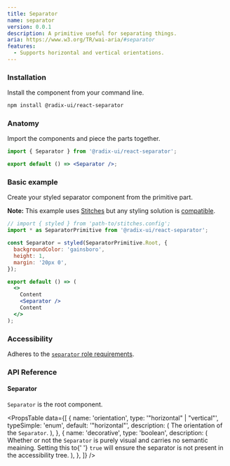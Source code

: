 ```yaml
---
title: Separator
name: separator
version: 0.0.1
description: A primitive useful for separating things.
aria: https://www.w3.org/TR/wai-aria/#separator
features:
  - Supports horizontal and vertical orientations.
---
```


### Installation

Install the component from your command line.

```bash
npm install @radix-ui/react-separator
```

### Anatomy

Import the components and piece the parts together.

```jsx
import { Separator } from '@radix-ui/react-separator';

export default () => <Separator />;
```

### Basic example

Create your styled separator component from the primitive part.

**Note:** This example uses [Stitches](https://stitches.dev) but any styling solution is [compatible](../overview/styling).

```jsx live manual
// import { styled } from 'path-to/stitches.config';
import * as SeparatorPrimitive from '@radix-ui/react-separator';

const Separator = styled(SeparatorPrimitive.Root, {
  backgroundColor: 'gainsboro',
  height: 1,
  margin: '20px 0',
});

export default () => (
  <>
    Content
    <Separator />
    Content
  </>
);
```

### Accessibility

Adheres to the [`separator` role requirements](https://www.w3.org/TR/wai-aria/#separator).

### API Reference

#### Separator

`Separator` is the root component.

<PropsTable
  data={[
    {
      name: 'orientation',
      type: '"horizontal" | "vertical"',
      typeSimple: 'enum',
      default: '"horizontal"',
      description: (
        <span>
          The orientation of the <Code>Separator</Code>.
        </span>
      ),
    },
    {
      name: 'decorative',
      type: 'boolean',
      description: (
        <span>
          Whether or not the <Code>Separator</Code> is purely visual
          and carries no semantic meaining. Setting this to{' '}
          <Code>true</Code> will ensure the separator is not present
          in the accessibility tree.
        </span>
      ),
    },
  ]}
/>
